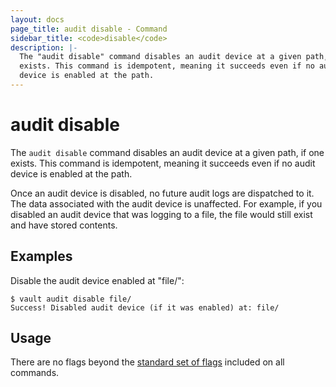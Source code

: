 ```yaml
---
layout: docs
page_title: audit disable - Command
sidebar_title: <code>disable</code>
description: |-
  The "audit disable" command disables an audit device at a given path, if one
  exists. This command is idempotent, meaning it succeeds even if no audit
  device is enabled at the path.
---
```


# audit disable

The `audit disable` command disables an audit device at a given path, if one
exists. This command is idempotent, meaning it succeeds even if no audit device
is enabled at the path.

Once an audit device is disabled, no future audit logs are dispatched to it. The
data associated with the audit device is unaffected. For example, if you
disabled an audit device that was logging to a file, the file would still exist
and have stored contents.

## Examples

Disable the audit device enabled at "file/":

```text
$ vault audit disable file/
Success! Disabled audit device (if it was enabled) at: file/
```

## Usage

There are no flags beyond the [standard set of flags](/vault/docs/commands)
included on all commands.
